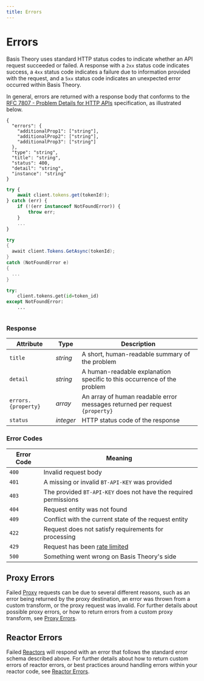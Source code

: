 ```yaml
---
title: Errors
---
```



# Errors

Basis Theory uses standard HTTP status codes to indicate whether an API request succeeded or failed.
A response with a `2xx` status code indicates success, a `4xx` status code indicates a failure due to information provided with the request,
and a `5xx` status code indicates an unexpected error occurred within Basis Theory.

In general, errors are returned with a response body that conforms to the
[RFC 7807 - Problem Details for HTTP APIs](https://datatracker.ietf.org/doc/html/rfc7807) specification, as illustrated below.

<Tabs className="bt-tabs" groupId="languages">
  <TabItem value="shell" label="cURL">

```shell showLineNumbers
{
  "errors": {
    "additionalProp1": ["string"],
    "additionalProp2": ["string"],
    "additionalProp3": ["string"]
  },
  "type": "string",
  "title": "string",
  "status": 400,
  "detail": "string",
  "instance": "string"
}
```

  </TabItem>
  <TabItem value="javascript" label="Node">

```javascript showLineNumbers
try {
    await client.tokens.get(tokenId!);
} catch (err) {
    if (!(err instanceof NotFoundError)) {
        throw err;
    }
    ...
}
```

  </TabItem>
  <TabItem value="csharp" label="C#">

```csharp showLineNumbers
try
{
  await client.Tokens.GetAsync(tokenId);
}
catch (NotFoundError e)
{
  ...
}
```

  </TabItem>
  <TabItem value="python" label="Python">

```python showLineNumbers
try:
    client.tokens.get(id=token_id)
except NotFoundError:
    ...
```

  </TabItem>
  <TabItem value="go" label="Go">

```go showLineNumbers

```

  </TabItem>
</Tabs>

### Response

| Attribute           | Type      | Description                                                                 |
|---------------------|-----------|-----------------------------------------------------------------------------|
| `title`             | _string_  | A short, human-readable summary of the problem                              |
| `detail`            | _string_  | A human-readable explanation specific to this occurrence of the problem     |
| `errors.{property}` | _array_   | An array of human readable error messages returned per request `{property}` |
| `status`            | _integer_ | HTTP status code of the response                                            |

### Error Codes

| Error Code | Meaning                                                          |
|------------|------------------------------------------------------------------|
| `400`      | Invalid request body                                             |
| `401`      | A missing or invalid `BT-API-KEY` was provided                   |
| `403`      | The provided `BT-API-KEY` does not have the required permissions |
| `404`      | Request entity was not found                                     |
| `409`      | Conflict with the current state of the request entity            |
| `422`      | Request does not satisfy requirements for processing             |
| `429`      | Request has been [rate limited](#limits)                         |
| `500`      | Something went wrong on Basis Theory's side                      |

## Proxy Errors

Failed [Proxy](/docs/api/proxies) requests can be due to several different reasons, such as an error being returned
by the proxy destination, an error was thrown from a custom transform, or the proxy request was invalid.
For further details about possible proxy errors, or how to return errors from a custom proxy transform, see [Proxy Errors](/docs/api/proxies/proxy-errors).

## Reactor Errors

Failed [Reactors](/docs/concepts/what-are-reactors) will respond with an error that follows the standard error schema described above.
For further details about how to return custom errors of reactor errors, or best practices around handling errors within your reactor code,
see [Reactor Errors](/docs/api/reactors/reactor-errors).
